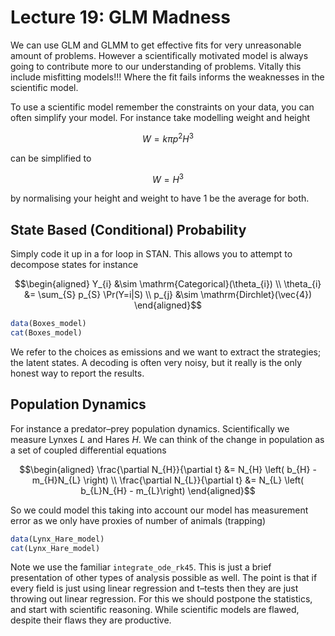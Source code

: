 # Lecture 19: GLM Madness

We can use GLM and GLMM to get effective fits for very unreasonable amount of problems. However a scientifically motivated model is always going to contribute more to our understanding of problems. Vitally this include misfitting models!!! Where the fit fails informs the weaknesses in the scientific model. 

To use a scientific model remember the constraints on your data, you can often simplify your model. For instance take modelling weight and height

$$W = k \pi p^{2} H^{3}$$

can be simplified to 

$$W = H^{3}$$

by normalising your height and weight to have $1$ be the average for both.

## State Based (Conditional) Probability

Simply code it up in a for loop in STAN. This allows you to attempt to decompose states for instance

$$\begin{aligned}
Y_{i} &\sim \mathrm{Categorical}(\theta_{i}) \\
\theta_{i} &= \sum_{S} p_{S} \Pr(Y=i|S) \\
p_{j} &\sim \mathrm{Dirchlet}(\vec{4})
\end{aligned}$$

```r
data(Boxes_model)
cat(Boxes_model)
```

We refer to the choices as emissions and we want to extract the strategies; the latent states. A decoding is often very noisy, but it really is the only honest way to report the results.

## Population Dynamics

For instance a predator--prey population dynamics. Scientifically we measure Lynxes $L$ and Hares $H$. We can think of the change in population as a set of coupled differential equations

$$\begin{aligned}
\frac{\partial N_{H}}{\partial t} &= N_{H} \left( b_{H} - m_{H}N_{L} \right) \\
\frac{\partial N_{L}}{\partial t} &= N_{L} \left( b_{L}N_{H} - m_{L}\right)
\end{aligned}$$

So we could model this taking into account our model has measurement error as we only have proxies of number of animals (trapping)

```r
data(Lynx_Hare_model)
cat(Lynx_Hare_model)
```
Note we use the familiar `integrate_ode_rk45`. This is just a brief presentation of other types of analysis possible as well. The point is that if every field is just using linear regression and t--tests then they are just throwing out linear regression. For this we should postpone the statistics, and start with scientific reasoning. While scientific models are flawed, despite their flaws they are productive.
